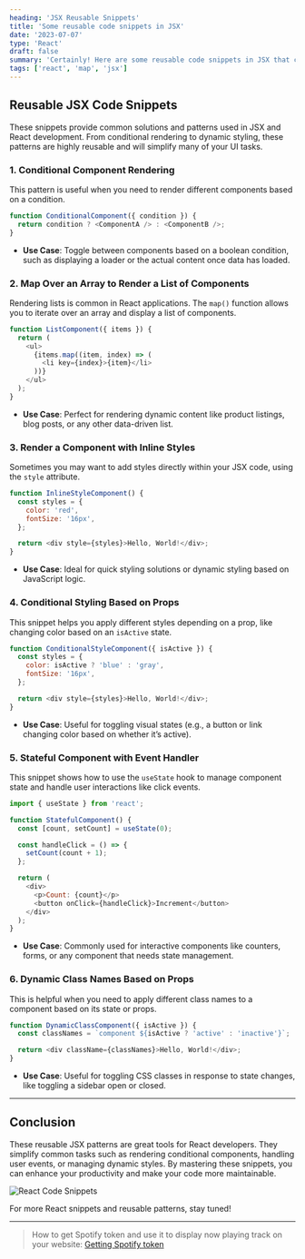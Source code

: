 ```yaml
---
heading: 'JSX Reusable Snippets'
title: 'Some reusable code snippets in JSX'
date: '2023-07-07'
type: 'React'
draft: false
summary: 'Certainly! Here are some reusable code snippets in JSX that can help streamline your React development.'
tags: ['react', 'map', 'jsx']
---
```



## Reusable JSX Code Snippets

These snippets provide common solutions and patterns used in JSX and React development. From conditional rendering to dynamic styling, these patterns are highly reusable and will simplify many of your UI tasks.

### 1. Conditional Component Rendering

This pattern is useful when you need to render different components based on a condition.

```js
function ConditionalComponent({ condition }) {
  return condition ? <ComponentA /> : <ComponentB />;
}
```

- **Use Case**: Toggle between components based on a boolean condition, such as displaying a loader or the actual content once data has loaded.

### 2. Map Over an Array to Render a List of Components

Rendering lists is common in React applications. The `map()` function allows you to iterate over an array and display a list of components.

```js
function ListComponent({ items }) {
  return (
    <ul>
      {items.map((item, index) => (
        <li key={index}>{item}</li>
      ))}
    </ul>
  );
}
```

- **Use Case**: Perfect for rendering dynamic content like product listings, blog posts, or any other data-driven list.

### 3. Render a Component with Inline Styles

Sometimes you may want to add styles directly within your JSX code, using the `style` attribute.

```js
function InlineStyleComponent() {
  const styles = {
    color: 'red',
    fontSize: '16px',
  };

  return <div style={styles}>Hello, World!</div>;
}
```

- **Use Case**: Ideal for quick styling solutions or dynamic styling based on JavaScript logic.

### 4. Conditional Styling Based on Props

This snippet helps you apply different styles depending on a prop, like changing color based on an `isActive` state.

```js
function ConditionalStyleComponent({ isActive }) {
  const styles = {
    color: isActive ? 'blue' : 'gray',
    fontSize: '16px',
  };

  return <div style={styles}>Hello, World!</div>;
}
```

- **Use Case**: Useful for toggling visual states (e.g., a button or link changing color based on whether it’s active).

### 5. Stateful Component with Event Handler

This snippet shows how to use the `useState` hook to manage component state and handle user interactions like click events.

```js
import { useState } from 'react';

function StatefulComponent() {
  const [count, setCount] = useState(0);

  const handleClick = () => {
    setCount(count + 1);
  };

  return (
    <div>
      <p>Count: {count}</p>
      <button onClick={handleClick}>Increment</button>
    </div>
  );
}
```

- **Use Case**: Commonly used for interactive components like counters, forms, or any component that needs state management.

### 6. Dynamic Class Names Based on Props

This is helpful when you need to apply different class names to a component based on its state or props.

```js
function DynamicClassComponent({ isActive }) {
  const classNames = `component ${isActive ? 'active' : 'inactive'}`;

  return <div className={classNames}>Hello, World!</div>;
}
```

- **Use Case**: Useful for toggling CSS classes in response to state changes, like toggling a sidebar open or closed.

---

## Conclusion

These reusable JSX patterns are great tools for React developers. They simplify common tasks such as rendering conditional components, handling user events, or managing dynamic styles. By mastering these snippets, you can enhance your productivity and make your code more maintainable.

![React Code Snippets](/static/images/react-code-snippets.jpg)

For more React snippets and reusable patterns, stay tuned!

---

> How to get Spotify token and use it to display now playing track on your website: [Getting Spotify token](/snippets/getting-spotify-token-to-display-nowplaying-tracks-on-your-site)

<SocialAccounts />

